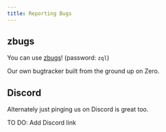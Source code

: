 ```yaml
---
title: Reporting Bugs
---
```



## zbugs
You can use [zbugs](https://bugs.rocicorp.dev/)! (password: `zql`)

Our own bugtracker built from the ground up on Zero.

<ImageLightbox src="/images/reporting-bugs/zbugs.png" alt="zbugs" />

## Discord

Alternately just pinging us on Discord is great too.

<Note type="warning">
  TO DO: Add Discord link
</Note>